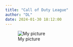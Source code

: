 ```yaml
---
title: "Call of Duty League"
author: "DL"
date: 2024-01-30 18:12:00
---
```


![My picture](/team_ranks_gt.PNG)
